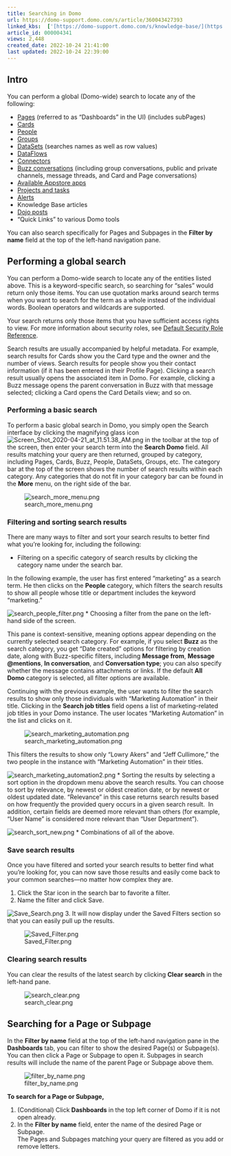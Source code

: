 ```yaml
---
title: Searching in Domo
url: https://domo-support.domo.com/s/article/360043427393
linked_kbs:  ['[https://domo-support.domo.com/s/knowledge-base/](https://domo-support.domo.com/s/knowledge-base/)', '[https://domo-support.domo.com/s/](https://domo-support.domo.com/s/)', '[https://domo-support.domo.com/s/topic/0TO5w000000ZamsGAC](https://domo-support.domo.com/s/topic/0TO5w000000ZamsGAC)', '[https://domo-support.domo.com/s/topic/0TO5w000000ZanlGAC](https://domo-support.domo.com/s/topic/0TO5w000000ZanlGAC)', '[https://domo-support.domo.com/s/article/360043428553](https://domo-support.domo.com/s/article/360043428553)', '[https://domo-support.domo.com/s/article/360043428573](https://domo-support.domo.com/s/article/360043428573)', '[https://domo-support.domo.com/s/topic/0TO5w000000ZapJGAS](https://domo-support.domo.com/s/topic/0TO5w000000ZapJGAS)', '[https://domo-support.domo.com/s/article/360043438913](https://domo-support.domo.com/s/article/360043438913)', '[https://domo-support.domo.com/s/topic/0TO5w000000ZanRGAS](https://domo-support.domo.com/s/topic/0TO5w000000ZanRGAS)', '[https://domo-support.domo.com/s/topic/0TO5w000000ZamzGAC](https://domo-support.domo.com/s/topic/0TO5w000000ZamzGAC)', '[https://domo-support.domo.com/s/topic/0TO5w000000ZanLGAS](https://domo-support.domo.com/s/topic/0TO5w000000ZanLGAS)', '[https://domo-support.domo.com/s/article/360042925574](https://domo-support.domo.com/s/article/360042925574)', '[https://domo-support.domo.com/s/topic/0TO5w000000ZampGAC](https://domo-support.domo.com/s/topic/0TO5w000000ZampGAC)', '[https://domo-support.domo.com/s/topic/0TO5w000000Zao5GAC](https://domo-support.domo.com/s/topic/0TO5w000000Zao5GAC)', '[https://domo-support.domo.com/s/topic/0TO5w000000ZanxGAC](https://domo-support.domo.com/s/topic/0TO5w000000ZanxGAC)', '[https://domo-support.domo.com/s/article/360042922894](https://domo-support.domo.com/s/article/360042922894)', '[https://domo-support.domo.com/s/article/360043438953](https://domo-support.domo.com/s/article/360043438953)', '[https://domo-support.domo.com/s/article/360043427393](https://domo-support.domo.com/s/article/360043427393)', '[https://domo-support.domo.com/s/topic/0TO5w000000ZanlGAC/getting-started](https://domo-support.domo.com/s/topic/0TO5w000000ZanlGAC/getting-started)', '[https://domo-support.domo.com/s/article/360043429933](https://domo-support.domo.com/s/article/360043429933)', '[https://domo-support.domo.com/s/article/360043429953](https://domo-support.domo.com/s/article/360043429953)', '[https://domo-support.domo.com/s/article/360042925494](https://domo-support.domo.com/s/article/360042925494)', '[https://domo-support.domo.com/s/article/360043429913](https://domo-support.domo.com/s/article/360043429913)', '[https://domo-support.domo.com/s/article/4408174643607](https://domo-support.domo.com/s/article/4408174643607)', '[https://domo-support.domo.com/s/login/](https://domo-support.domo.com/s/login/)']
article_id: 000004341
views: 2,448
created_date: 2022-10-24 21:41:00
last updated: 2022-10-24 22:39:00
---
```




Intro
-----


You can perform a global (Domo-wide) search to locate any of the following:


* [Pages](/s/article/360043428553 "Understanding Pages") (referred to as "Dashboards" in the UI) (includes subPages)
* [Cards](/s/article/360043428573 "Understanding Cards")
* [People](/s/topic/0TO5w000000ZapJGAS "Managing Users and Groups")
* [Groups](/s/article/360043438913 "Creating and Managing User Groups")
* [DataSets](/s/topic/0TO5w000000ZanRGAS "Managing DataSets") (searches names as well as row values)
* [DataFlows](/s/topic/0TO5w000000ZamzGAC "Magic Transforms")
* [Connectors](/s/topic/0TO5w000000ZanLGAS "Configuring Each Connector")
* [Buzz conversations](/s/article/360042925574 "Chatting in Buzz") (including group conversations, public and private channels, message threads, and Card and Page conversations)
* [Available Appstore apps](/s/topic/0TO5w000000ZampGAC "The Appstore")
* [Projects and tasks](/s/topic/0TO5w000000Zao5GAC "Projects and Tasks")
* [Alerts](/s/topic/0TO5w000000ZanxGAC "Notifications and Alerts")
* Knowledge Base articles
* [Dojo posts](/s/article/360042922894 "Finding Top Customer-Generated Solutions Using Dojo")
* "Quick Links" to various Domo tools


You can also search specifically for Pages and Subpages in the **Filter by name** field at the top of the left-hand navigation pane. 


Performing a global search
--------------------------



You can perform a Domo-wide search to locate any of the entities listed above. This is a keyword-specific search, so searching for "sales" would return only those items. You can use quotation marks around search terms when you want to search for the term as a whole instead of the individual words. Boolean operators and wildcards are supported.


Your search returns only those items that you have sufficient access rights to view. For more information about security roles, see [Default Security Role Reference](/s/article/360043438953).


Search results are usually accompanied by helpful metadata. For example, search results for Cards show you the Card type and the owner and the number of views. Search results for people show you their contact information (if it has been entered in their Profile Page). Clicking a search result usually opens the associated item in Domo. For example, clicking a Buzz message opens the parent conversation in Buzz with that message selected; clicking a Card opens the Card Details view; and so on.


### Performing a basic search


To perform a basic global search in Domo, you simply open the Search interface by clicking the magnifying glass icon ![Screen_Shot_2020-04-21_at_11.51.38_AM.png](Screen_Shot_2020-04-21_at_11.51.38_AM.png) in the toolbar at the top of the screen, then enter your search term into the **Search Domo** field. All results matching your query are then returned, grouped by category, including Pages, Cards, Buzz, People, DataSets, Groups, etc. The category bar at the top of the screen shows the number of search results within each category. Any categories that do not fit in your category bar can be found in the **More** menu, on the right side of the bar.   
  
![search_more_menu.png](search_more_menu.png)


### Filtering and sorting search results


There are many ways to filter and sort your search results to better find what you're looking for, including the following:


* Filtering on a specific category of search results by clicking the category name under the search bar.   
  
In the following example, the user has first entered "marketing" as a search term. He then clicks on the **People** category, which filters the search results to show all people whose title or department includes the keyword "marketing."  
  
![search_people_filter.png](search_people_filter.png)
* Choosing a filter from the pane on the left-hand side of the screen.  
  
This pane is context-sensitive, meaning options appear depending on the currently selected search category. For example, if you select **Buzz** as the search category, you get "Date created" options for filtering by creation date, along with Buzz-specific filters, including **Message from**, **Message @mentions**, **In conversation**, and **Conversation type**; you can also specify whether the message contains attachments or links. If the default **All Domo** category is selected, all filter options are available.   
  
Continuing with the previous example, the user wants to filter the search results to show only those individuals with "Marketing Automation" in their title. Clicking in the **Search job titles** field opens a list of marketing-related job titles in your Domo instance. The user locates "Marketing Automation" in the list and clicks on it.  
  
![search_marketing_automation.png](search_marketing_automation.png)  
  
This filters the results to show only "Lowry Akers" and "Jeff Cullimore," the two people in the instance with "Marketing Automation" in their titles.  
  
![search_marketing_automation2.png](search_marketing_automation2.png)
* Sorting the results by selecting a sort option in the dropdown menu above the search results. You can choose to sort by relevance, by newest or oldest creation date, or by newest or oldest updated date. "Relevance" in this case returns search results based on how frequently the provided query occurs in a given search result.  In addition, certain fields are deemed more relevant than others (for example, "User Name" is considered more relevant than "User Department").  
  
![search_sort_new.png](search_sort_new.png)
* Combinations of all of the above.


### Save search results


Once you have filtered and sorted your search results to better find what you're looking for, you can now save those results and easily come back to your common searches—no matter how complex they are.


1. Click the Star icon in the search bar to favorite a filter.
2. Name the filter and click Save.  
  
![Save_Search.png](Save_Search.png)
3. It will now display under the Saved Filters section so that you can easily pull up the results.  
  
![Saved_Filter.png](Saved_Filter.png)


### Clearing search results


You can clear the results of the latest search by clicking **Clear search** in the left-hand pane. 


![search_clear.png](search_clear.png)


Searching for a Page or Subpage
-------------------------------


In the **Filter by name** field at the top of the left-hand navigation pane in the **Dashboards** tab, you can filter to show the desired Page(s) or Subpage(s). You can then click a Page or Subpage to open it. Subpages in search results will include the name of the parent Page or Subpage above them. 


![filter_by_name.png](filter_by_name.png)


**To search for a Page or Subpage,**


1. (Conditional) Click **Dashboards** in the top left corner of Domo if it is not open already.
2. In the **Filter by name** field, enter the name of the desired Page or Subpage.  
The Pages and Subpages matching your query are filtered as you add or remove letters.


